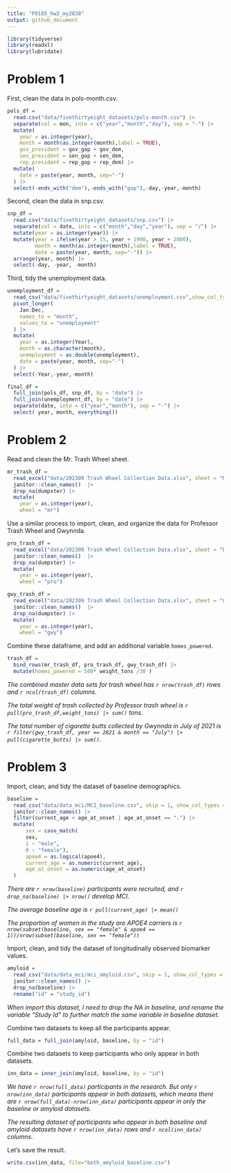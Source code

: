 ```yaml
---
title: "P8105_hw2_my2838"
output: github_document
---
```


```r
library(tidyverse)
library(readxl)
library(lubridate)
```

# Problem 1

First, clean the data in pols-month.csv.

```r
pols_df = 
  read.csv("data/fivethirtyeight_datasets/pols-month.csv") |>
  separate(col = mon, into = c("year","month","day"), sep = "-") |>
  mutate(
    year = as.integer(year),
    month = month(as.integer(month),label = TRUE),
    gov_president = gov_gop + gov_dem,
    sen_president = sen_gop + sen_dem,
    rep_president = rep_gop + rep_dem) |>
  mutate(
    date = paste(year, month, sep="-")
  ) |>
  select(-ends_with("dem"),-ends_with("gop"),-day,-year,-month)
```

Second, clean the data in snp.csv.

```r
snp_df = 
  read.csv("data/fivethirtyeight_datasets/snp.csv") |>
  separate(col = date, into = c("month","day","year"), sep = "/") |>
  mutate(year = as.integer(year)) |>
  mutate(year = ifelse(year > 15, year + 1900, year + 2000),
         month = month(as.integer(month),label = TRUE),
         date = paste(year, month, sep="-")) |>
  arrange(year, month) |>
  select(-day, -year, -month)
```

Third, tidy the unemployment data.

```r
unemployment_df = 
  read_csv("data/fivethirtyeight_datasets/unemployment.csv",show_col_types = FALSE) |>
  pivot_longer(
    Jan:Dec,
    names_to = "month", 
    values_to = "unemployment"
  ) |>
  mutate(
    year = as.integer(Year),
    month = as.character(month),
    unemployment = as.double(unemployment),
    date = paste(year, month, sep="-")
  ) |>
  select(-Year,-year,-month)
```

```r
final_df = 
  full_join(pols_df, snp_df, by = "date") |>
  full_join(unemployment_df, by = "date") |>
  separate(date, into = c("year","month"), sep = "-") |>
  select( year, month, everything())
```


# Problem 2

Read and clean the Mr. Trash Wheel sheet.

```r
mr_trash_df = 
  read_excel("data/202309 Trash Wheel Collection Data.xlsx", sheet = "Mr. Trash Wheel", skip = 1, range = cell_cols('A:N')) |>
  janitor::clean_names()  |>
  drop_na(dumpster) |>
  mutate(
    year = as.integer(year),
    wheel = "mr")
```

Use a similar process to import, clean, and organize the data for Professor Trash Wheel and Gwynnda.

```r
pro_trash_df = 
  read_excel("data/202309 Trash Wheel Collection Data.xlsx", sheet = "Professor Trash Wheel", skip = 1, range = cell_cols('A:M')) |>
  janitor::clean_names()  |>
  drop_na(dumpster) |>
  mutate(
    year = as.integer(year),
    wheel = "pro")

gwy_trash_df = 
  read_excel("data/202309 Trash Wheel Collection Data.xlsx", sheet = "Gwynnda Trash Wheel", skip = 1, range = cell_cols('A:K')) |>
  janitor::clean_names()  |>
  drop_na(dumpster) |>
  mutate(
    year = as.integer(year),
    wheel = "gwy")
```

Combine these dataframe, and add an additional variable `homes_powered`.

```r
trash_df = 
  bind_rows(mr_trash_df, pro_trash_df, gwy_trash_df) |>
  mutate(homes_powered = 500* weight_tons /30 ) 
```

*The combined master data sets for trash wheel has `r nrow(trash_df)` rows and `r ncol(trash_df)` columns. *

*The total weight of trash collected by Professor trash wheel is `r pull(pro_trash_df,weight_tons) |> sum()` tons.*

*The total number of cigarette butts collected by Gwynnda in July of 2021 is `r filter(gwy_trash_df, year == 2021 & month == "July") |> pull(cigarette_butts) |> sum() `.*



# Problem 3

Import, clean, and tidy the dataset of baseline demographics.

```r

baseline =
  read_csv("data/data_mci/MCI_baseline.csv", skip = 1, show_col_types = FALSE) |>
  janitor::clean_names() |>
  filter(current_age < age_at_onset | age_at_onset == ".") |>
  mutate(
      sex = case_match(
      sex,
      1 ~ "male",
      0 ~ "female"),
      apoe4 = as.logical(apoe4),
      current_age = as.numeric(current_age),
      age_at_onset = as.numeric(age_at_onset)
  ) 
```

*There are `r nrow(baseline)` participants were recruited, and `r  drop_na(baseline) |> nrow() ` develop MCI.*

*The average baseline age is `r pull(current_age) |> mean()`*

*The proportion of women in the study are APOE4 carriers is `r nrow(subset(baseline, sex == "female" & apoe4 == 1))/nrow(subset(baseline, sex == "female"))`*



Import, clean, and tidy the dataset of longitudinally observed biomarker values.

```r
amyloid =
  read_csv("data/data_mci/mci_amyloid.csv", skip = 1, show_col_types = FALSE) |>
  janitor::clean_names() |>
  drop_na(baseline) |>
  rename("id" = "study_id")
```

*When import this dataset, I need to drop the NA in baseline, and rename the variable "Study Id" to further match the same variable in baseline dataset.*



Combine two datasets to keep all the participants appear.

```r
full_data = full_join(amyloid, baseline, by = "id")
```

Combine two datasets to keep participants who only appear in both datasets.

```r
inn_data = inner_join(amyloid, baseline, by = "id")
```


*We have `r nrow(full_data)` participants in the research. But only `r nrow(inn_data)` participants appear in both datasets, which means there are `r nrow(full_data)-nrow(inn_data)` participants appear in only the baseline or amyloid datasets.*

*The resulting dataset of participants who appear in both baseline and amyloid datasets have `r nrow(inn_data)` rows and `r ncol(inn_data)` columns.*



Let's save the result.

```r
write.csv(inn_data, file="both_amyloid_baseline.csv")
```

